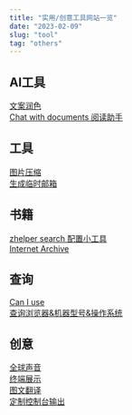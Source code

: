 ```yaml
---
title: "实用/创意工具网站一览"
date: "2023-02-09"
slug: "tool"
tag: "others"
---
```


## AI工具

[文案润色](https://www.deepl.com/write)  
[Chat with documents 阅读助手](https://chatdoc.com/chatdoc/#/upload)

## 工具

[图片压缩](https://tinypng.com/)  
[生成临时邮箱](https://tempmail.cn/)

## 书籍

[zhelper search 配置小工具](https://tool.yibook.org/)  
[Internet Archive](https://archive.org/)

## 查询

[Can I use](https://caniuse.com/)  
[查询浏览器&机器型号&操作系统](https://whichbrowser.net/)

## 创意
[全球声音](https://globalsequencer.com/)  
[终端展示](https://gitcode.net/mirrors/abcfy2/motd?utm_source=csdn_github_accelerator&from_codechina=yes)  
[图文翻译](https://translate.yandex.com/)  
[定制控制台输出](http://patorjk.com/software/taag/#p=display&f=Graffiti&t=Type%20Something%20)